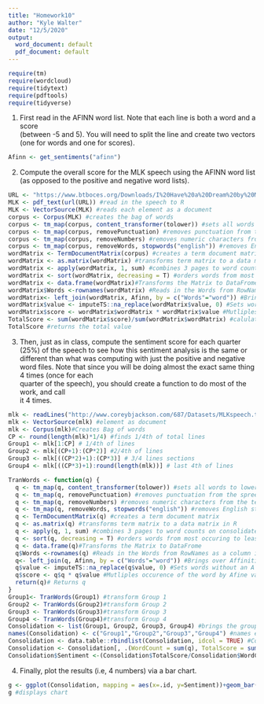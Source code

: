 ---
title: "Homework10"
author: "Kyle Walter"
date: "12/5/2020"
output:
  word_document: default
  pdf_document: default
---

```{r packages}
require(tm)
require(wordcloud)
require(tidytext)
require(pdftools)
require(tidyverse)
```

1. First	read	in	the	AFINN	word	list.	Note	that	each	line	is	both	a	word	and	a	score	
(between	-5	and	5).	You	will	need	to	split	the	line	and	create	two	vectors	(one	for	
words	and	one	for	scores).

```{r AFINN List}
Afinn <- get_sentiments("afinn")
```

2. Compute	the	overall	score	for	the	MLK	speech	using	the	AFINN	word	list	(as	
opposed	to	the	positive	and	negative	word	lists).

```{r}
URL <- "https://www.btboces.org/Downloads/I%20Have%20a%20Dream%20by%20Martin%20Luther%20King%20Jr.pdf" #URL where the speech is stored
MLK <- pdf_text(url(URL)) #read in the speech to R
MLK <- VectorSource(MLK) #reads each element as a document
corpus <- Corpus(MLK) #creates the bag of words
corpus <- tm_map(corpus, content_transformer(tolower)) #sets all words to lower case
corpus <- tm_map(corpus, removePunctuation) #removes punctuation from the spreech
corpus <- tm_map(corpus, removeNumbers) #removes numeric characters from the text
corpus <- tm_map(corpus, removeWords, stopwords("english")) #removes English stup words like the, a, an
wordMatrix <- TermDocumentMatrix(corpus) #creates a term document matrix
wordMatrix <- as.matrix(wordMatrix) #transforms term matrix to a data matrix in R
wordMatrix <- apply(wordMatrix, 1, sum) #combines 3 pages to word counts on consolidated
wordMatrix <- sort(wordMatrix, decreasing = T) #orders words from most occuring to least occuring
wordMatrix <- data.frame(wordMatrix)#Transforms the Matrix to DataFrome
wordMatrix$Words <-rownames(wordMatrix) #Reads in the Words from RowNames as a column in the Data Frame
wordMatrix<- left_join(wordMatrix, Afinn, by = c("Words"="word")) #Brings over Affinitiy Score from Afinn
wordMatrix$value <- imputeTS::na_replace(wordMatrix$value, 0) #Sets words without an A finscore to Zero
wordMatrix$score <- wordMatrix$wordMatrix * wordMatrix$value #Mutliples occurence of the word by Afine value
TotalScore <- sum(wordMatrix$score)/sum(wordMatrix$wordMatrix) #calulates the overall score for the piece
TotalScore #returns the total value
```

3. Then,	just	as	in	class,	compute	the	sentiment	score	for	each	quarter	(25%)	of	the	
speech	to	see	how	this	sentiment	analysis	is	the	same	or	different	than	what	was	
computing	with	just	the	positive	and	negative	word	files.
Note	that	since	you	will	be	doing	almost	the	exact	same	thing	4	times	(once	for	each	
quarter	of	the	speech),	you	should	create	a	function	to	do	most	of	the	work,	and	call	
it	4	times.

```{r}
mlk <- readLines("http://www.coreybjackson.com/687/Datasets/MLKspeech.txt")
mlk <- VectorSource(mlk) #element as document
mlk <- Corpus(mlk)#Creates Bag of words
CP <- round(length(mlk)*1/4) #finds 1/4th of total lines
Group1 <- mlk[1:CP] # 1/4th of lines
Group2 <- mlk[(CP+1):(CP*2)] #2/4th of lines
Group3 <- mlk[((CP*2)+1):(CP*3)] # 3/4 lines sections
Group4 <- mlk[((CP*3)+1):round(length(mlk))] # last 4th of lines

TranWords <- function(q) {
  q <- tm_map(q, content_transformer(tolower)) #sets all words to lower case
  q <- tm_map(q, removePunctuation) #removes punctuation from the spreech
  q <- tm_map(q, removeNumbers) #removes numeric characters from the text
  q <- tm_map(q, removeWords, stopwords("english")) #removes English stup words like the, a, an
  q <- TermDocumentMatrix(q) #creates a term document matrix
  q <- as.matrix(q) #transforms term matrix to a data matrix in R
  q <- apply(q, 1, sum) #combines 3 pages to word counts on consolidated
  q <- sort(q, decreasing = T) #orders words from most occuring to least occuring
  q <- data.frame(q)#Transforms the Matrix to DataFrome
  q$Words <-rownames(q) #Reads in the Words from RowNames as a column in the Data Frame
  q<- left_join(q, Afinn, by = c("Words"="word")) #Brings over Affinitiy Score from Afinn
  q$value <- imputeTS::na_replace(q$value, 0) #Sets words without an A finscore to Zero
  q$score <- q$q * q$value #Mutliples occurence of the word by Afine value
  return(q)# Returns q
}
Group1<- TranWords(Group1) #transform Group 1
Group2 <- TranWords(Group2)#transform Group 2
Group3 <- TranWords(Group3)#transform Group 3
Group4 <- TranWords(Group4)#transform Group 4
Consolidation <- list(Group1, Group2, Group3, Group4) #brings the groups together in a list
names(Consolidation) <- c("Group1","Group2","Group3","Group4") #names each of the lists
Consolidation <- data.table::rbindlist(Consolidation, idcol = TRUE) #Converts the list to a data frame
Consolidation <- Consolidation[, .(WordCount = sum(q), TotalScore = sum(score)), by = .id] # aggregates totals by groups in the data frame
Consolidation$Sentiment <-(Consolidation$TotalScore/Consolidation$WordCount) #calculates and stores sentiment score per group in data frame column
```

4. Finally,	plot	the	results	(i.e,	4	numbers)	via	a	bar	chart.
```{r}
g <- ggplot(Consolidation, mapping = aes(x=.id, y=Sentiment))+geom_bar(stat = "identity", fill = "blue")+xlab("Group#") #Creates a chart showing Sentiment Score by group
g #displays chart
```

